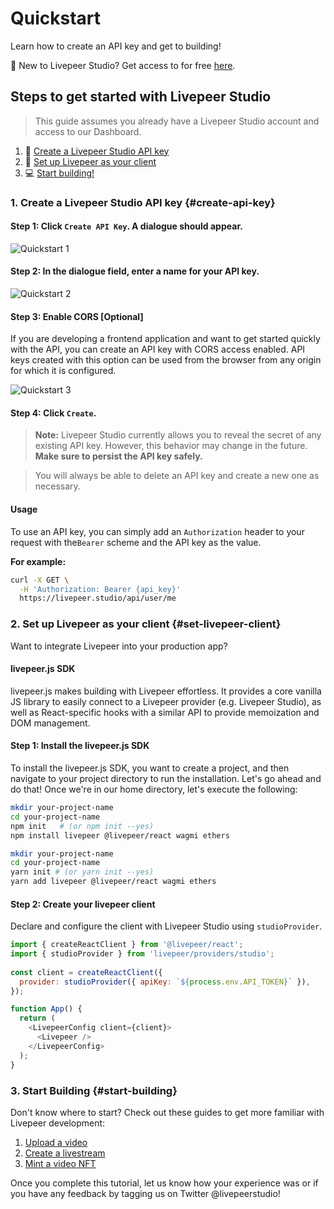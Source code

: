 
# Quickstart

Learn how to create an API key and get to building!

👋 New to Livepeer Studio? Get access to for free
[here](https://livepeer/studio/register).

## Steps to get started with Livepeer Studio

> This guide assumes you already have a Livepeer Studio account and access to
> our Dashboard.

1. 🔑 [Create a Livepeer Studio API key](#create-api-key)
2. 🤝 [Set up Livepeer as your client](#set-livepeer-client)
3. 💻 [Start building!](#start-building)

### 1. Create a Livepeer Studio API key {#create-api-key}

#### Step 1: Click `Create API Key`. A dialogue should appear.

![Quickstart 1](/docs-assets/quickstart/create-an-api-key.png)

#### Step 2: In the dialogue field, enter a name for your API key.

![Quickstart 2](/docs-assets/quickstart/create-key.png)

#### Step 3: Enable CORS [Optional]

If you are developing a frontend application and want to get started quickly
with the API, you can create an API key with CORS access enabled. API keys
created with this option can be used from the browser from any origin for which
it is configured.

![Quickstart 3](/docs-assets/quickstart/cors.png)

#### Step 4: Click `Create`.

> **Note:** Livepeer Studio currently allows you to reveal the secret of any
> existing API key. However, this behavior may change in the future. **Make sure
> to persist the API key safely.**

> You will always be able to delete an API key and create a new one as
> necessary.

#### Usage

To use an API key, you can simply add an `Authorization` header to your request
with the`Bearer` scheme and the API key as the value.

**For example:**

```bash
curl -X GET \
  -H 'Authorization: Bearer {api_key}'
  https://livepeer.studio/api/user/me
```

### 2. Set up Livepeer as your client {#set-livepeer-client}

Want to integrate Livepeer into your production app?

#### livepeer.js SDK

livepeer.js makes building with Livepeer effortless. It provides a core vanilla JS 
library to easily connect to a Livepeer provider (e.g. Livepeer Studio), as well as 
React-specific hooks with a similar API to provide memoization and DOM management.

#### Step 1: Install the livepeer.js SDK

To install the livepeer.js SDK, you want to create a project, and then navigate to your 
project directory to run the installation. Let's go ahead and do that! Once we're in 
our home directory, let's execute the following:

<CodeBlockTabs>
<CodeBlockTabItem value="npm" label="npm">

```bash
mkdir your-project-name
cd your-project-name
npm init   # (or npm init --yes)
npm install livepeer @livepeer/react wagmi ethers
```

</CodeBlockTabItem>
<CodeBlockTabItem value="yarn" label="yarn">

```bash
mkdir your-project-name
cd your-project-name
yarn init # (or yarn init --yes)
yarn add livepeer @livepeer/react wagmi ethers
```

</CodeBlockTabItem>
</CodeBlockTabs>

#### Step 2: Create your livepeer client

Declare and configure the client with Livepeer Studio using `studioProvider`. 

<CodeBlockTabs>
<CodeBlockTabItem value="app.js" label="app.js">

```js
import { createReactClient } from '@livepeer/react';
import { studioProvider } from 'livepeer/providers/studio';
 
const client = createReactClient({
  provider: studioProvider({ apiKey: `${process.env.API_TOKEN}` }),
});

function App() {
  return (
    <LivepeerConfig client={client}>
      <Livepeer />
    </LivepeerConfig>
  );
}
```

</CodeBlockTabItem>
</CodeBlockTabs>

### 3. Start Building {#start-building}

Don't know where to start? Check out these guides to get more familiar with
Livepeer development:

1. [Upload a video](/guides/on-demand/upload-video-asset)
2. [Create a livestream](/guides/live/create-a-livestream)
3. [Mint a video NFT](/guides/mint-a-video-nft)

Once you complete this tutorial, let us know how your experience was or if you
have any feedback by tagging us on Twitter @livepeerstudio!
